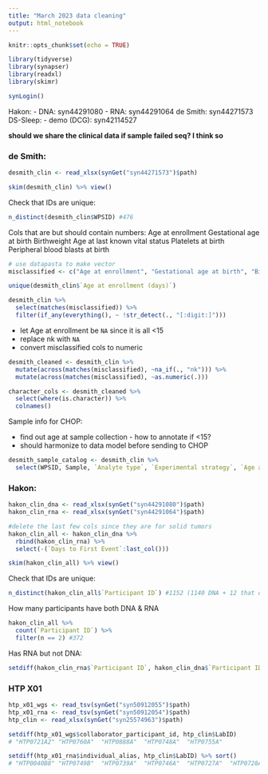 ```yaml
---
title: "March 2023 data cleaning"
output: html_notebook
---
```


```r
knitr::opts_chunk$set(echo = TRUE)

library(tidyverse)
library(synapser)
library(readxl)
library(skimr)

synLogin()
```

Hakon:
- DNA: syn44291080
- RNA: syn44291064
de Smith: syn44271573
DS-Sleep:
- demo (DCG): syn42114527

**should we share the clinical data if sample failed seq? I think so**


### de Smith:

```r
desmith_clin <- read_xlsx(synGet("syn44271573")$path)
```

```r
skim(desmith_clin) %>% view()
```

Check that IDs are unique:
```r
n_distinct(desmith_clin$WPSID) #476
```


Cols that are <chr> but should contain numbers:
Age at enrollment
Gestational age at birth
Birthweight
Age at last known vital status
Platelets at birth
Peripheral blood blasts at birth

```r
# use datapasta to make vector
misclassified <- c("Age at enrollment", "Gestational age at birth", "Birthweight", "Age at last known vital status", "Platelets at birth", "Peripheral blood blasts at birth")

unique(desmith_clin$`Age at enrollment (days)`)

desmith_clin %>% 
  select(matches(misclassified)) %>% 
  filter(if_any(everything(), ~ !str_detect(., "[:digit:]")))
``` 

- let Age at enrollment be `NA` since it is all <15
- replace nk with `NA`
- convert misclassified cols to numeric

```r
desmith_cleaned <- desmith_clin %>% 
  mutate(across(matches(misclassified), ~na_if(., "nk"))) %>% 
  mutate(across(matches(misclassified), ~as.numeric(.)))
```


```r
character_cols <- desmith_cleaned %>% 
  select(where(is.character)) %>% 
  colnames()


```

Sample info for CHOP:

- find out age at sample collection - how to annotate if <15? 
* should harmonize to data model before sending to CHOP
```r
desmith_sample_catalog <- desmith_clin %>% 
  select(WPSID, Sample, `Analyte type`, `Experimental strategy`, `Age at enrollment (days)`)
```



### Hakon:

```r
hakon_clin_dna <- read_xlsx(synGet("syn44291080")$path)
hakon_clin_rna <- read_xlsx(synGet("syn44291064")$path)

#delete the last few cols since they are for solid tumors
hakon_clin_all <- hakon_clin_dna %>% 
  rbind(hakon_clin_rna) %>% 
  select(-(`Days to First Event`:last_col()))
```

```r
skim(hakon_clin_all) %>% view()
```

Check that IDs are unique:
```r
n_distinct(hakon_clin_all$`Participant ID`) #1152 (1140 DNA + 12 that only have RNA)
```

How many participants have both DNA & RNA
```r
hakon_clin_all %>% 
  count(`Participant ID`) %>% 
  filter(n == 2) #372
```

Has RNA but not DNA:
```r
setdiff(hakon_clin_rna$`Participant ID`, hakon_clin_dna$`Participant ID`) #12
```


### HTP X01

```r
htp_x01_wgs <- read_tsv(synGet("syn50912055")$path)
htp_x01_rna <- read_tsv(synGet("syn50912054")$path)
htp_clin <- read_xlsx(synGet("syn25574963")$path)
```


```r
setdiff(htp_x01_wgs$collaborator_participant_id, htp_clin$LabID)
# "HTP0721A2" "HTP0760A"  "HTP0888A"  "HTP0748A"  "HTP0755A"

setdiff(htp_x01_rna$individual_alias, htp_clin$LabID) %>% sort()
# "HTP0040B8" "HTP0749B"  "HTP0739A"  "HTP0746A"  "HTP0727A"  "HTP0728A"  "HTP0729A"  "HTP0730A"  "HTP0731A"  "HTP0737A"  "HTP0738A"
```

